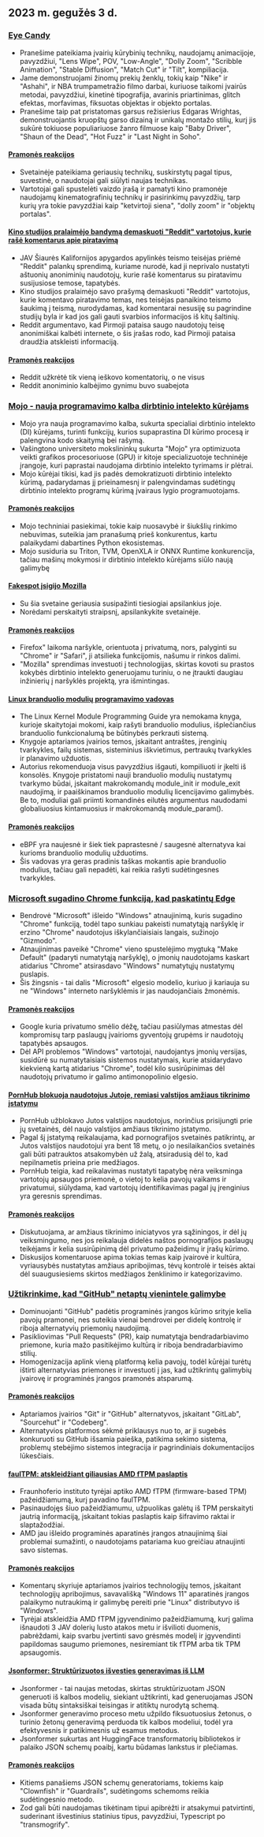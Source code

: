 

<CallToAction />

<Steps>

## 2023 m. gegužės 3 d.

### [Eye Candy](https://eycndy.com)

- Pranešime pateikiama įvairių kūrybinių technikų, naudojamų animacijoje, pavyzdžiui, "Lens Wipe", POV, "Low-Angle", "Dolly Zoom", "Scribble Animation", "Stable Diffusion", "Match Cut" ir "Tilt", kompiliacija.
- Jame demonstruojami žinomų prekių ženklų, tokių kaip "Nike" ir "Ashahi", ir NBA trumpametražio filmo darbai, kuriuose taikomi įvairūs metodai, pavyzdžiui, kinetinė tipografija, avarinis priartinimas, glitch efektas, morfavimas, fiksuotas objektas ir objekto portalas.
- Pranešime taip pat pristatomas garsus režisierius Edgaras Wrightas, demonstruojantis kruopštų garso dizainą ir unikalų montažo stilių, kurį jis sukūrė tokiuose populiariuose žanro filmuose kaip "Baby Driver", "Shaun of the Dead", "Hot Fuzz" ir "Last Night in Soho".

#### [Pramonės reakcijos](http://news.ycombinator.com/item?id=35791575)

- Svetainėje pateikiama geriausių technikų, suskirstytų pagal tipus, suvestinė, o naudotojai gali siūlyti naujas technikas.
- Vartotojai gali spustelėti vaizdo įrašą ir pamatyti kino pramonėje naudojamų kinematografinių technikų ir pasirinkimų pavyzdžių, tarp kurių yra tokie pavyzdžiai kaip "ketvirtoji siena", "dolly zoom" ir "objektų portalas".

#### [Kino studijos pralaimėjo bandymą demaskuoti "Reddit" vartotojus, kurie rašė komentarus apie piratavimą](https://arstechnica.com/tech-policy/2023/05/judge-wont-force-reddit-to-identify-anonymous-users-who-discussed-piracy/)

- JAV Šiaurės Kalifornijos apygardos apylinkės teismo teisėjas priėmė "Reddit" palankų sprendimą, kuriame nurodė, kad ji neprivalo nustatyti aštuonių anoniminių naudotojų, kurie rašė komentarus su piratavimu susijusiose temose, tapatybės.
- Kino studijos pralaimėjo savo prašymą demaskuoti "Reddit" vartotojus, kurie komentavo piratavimo temas, nes teisėjas panaikino teismo šaukimą į teismą, nurodydamas, kad komentarai nesusiję su pagrindine studijų byla ir kad jos gali gauti svarbios informacijos iš kitų šaltinių.
- Reddit argumentavo, kad Pirmoji pataisa saugo naudotojų teisę anonimiškai kalbėti internete, o šis įrašas rodo, kad Pirmoji pataisa draudžia atskleisti informaciją.

#### [Pramonės reakcijos](http://news.ycombinator.com/item?id=35787080)

- Reddit užkrėtė tik vieną ieškovo komentatorių, o ne visus
- Reddit anoniminio kalbėjimo gynimu buvo suabejota

### [Mojo - nauja programavimo kalba dirbtinio intelekto kūrėjams](https://www.modular.com/mojo)

- Mojo yra nauja programavimo kalba, sukurta specialiai dirbtinio intelekto (DI) kūrėjams, turinti funkcijų, kurios supaprastina DI kūrimo procesą ir palengvina kodo skaitymą bei rašymą.
- Vašingtono universiteto mokslininkų sukurta "Mojo" yra optimizuota veikti grafikos procesoriuose (GPU) ir kitoje specializuotoje techninėje įrangoje, kuri paprastai naudojama dirbtinio intelekto tyrimams ir plėtrai.
- Mojo kūrėjai tikisi, kad jis padės demokratizuoti dirbtinio intelekto kūrimą, padarydamas jį prieinamesnį ir palengvindamas sudėtingų dirbtinio intelekto programų kūrimą įvairaus lygio programuotojams.

#### [Pramonės reakcijos](http://news.ycombinator.com/item?id=35790367)

- Mojo techniniai pasiekimai, tokie kaip nuosavybė ir šiukšlių rinkimo nebuvimas, suteikia jam pranašumą prieš konkurentus, kartu palaikydami dabartines Python ekosistemas.
- Mojo susiduria su Triton, TVM, OpenXLA ir ONNX Runtime konkurencija, tačiau mašinų mokymosi ir dirbtinio intelekto kūrėjams siūlo naują galimybę

#### [Fakespot įsigijo Mozilla](https://www.fakespot.com/post/fakespot-acquired-by-mozilla)

- Su šia svetaine geriausia susipažinti tiesiogiai apsilankius joje.
- Norėdami perskaityti straipsnį, apsilankykite svetainėje.

#### [Pramonės reakcijos](http://news.ycombinator.com/item?id=35789963)

- Firefox" laikoma naršykle, orientuota į privatumą, nors, palyginti su "Chrome" ir "Safari", ji atsilieka funkcijomis, našumu ir rinkos dalimi.
- "Mozilla" sprendimas investuoti į technologijas, skirtas kovoti su prastos kokybės dirbtinio intelekto generuojamu turiniu, o ne įtraukti daugiau inžinierių į naršyklės projektą, yra išmintingas.

#### [Linux branduolio modulių programavimo vadovas](https://sysprog21.github.io/lkmpg/)

- The Linux Kernel Module Programming Guide yra nemokama knyga, kurioje skaitytojai mokomi, kaip rašyti branduolio modulius, išplečiančius branduolio funkcionalumą be būtinybės perkrauti sistemą.
- Knygoje aptariamos įvairios temos, įskaitant antraštes, įrenginių tvarkykles, failų sistemas, sisteminius iškvietimus, pertraukų tvarkykles ir planavimo užduotis.
- Autorius rekomenduoja visus pavyzdžius išgauti, kompiliuoti ir įkelti iš konsolės. Knygoje pristatomi nauji branduolio modulių nustatymų tvarkymo būdai, įskaitant makrokomandų module_init ir module_exit naudojimą, ir paaiškinamos branduolio modulių licencijavimo galimybės. Be to, moduliai gali priimti komandinės eilutės argumentus naudodami globaliuosius kintamuosius ir makrokomandą module_param().

#### [Pramonės reakcijos](http://news.ycombinator.com/item?id=35782630)

- eBPF yra naujesnė ir šiek tiek paprastesnė / saugesnė alternatyva kai kurioms branduolio modulių užduotims.
- Šis vadovas yra geras pradinis taškas mokantis apie branduolio modulius, tačiau gali nepadėti, kai reikia rašyti sudėtingesnes tvarkykles.

### [Microsoft sugadino Chrome funkciją, kad paskatintų Edge](https://gizmodo.com/microsoft-windows-google-chrome-feature-broken-edge-1850392901)

- Bendrovė "Microsoft" išleido "Windows" atnaujinimą, kuris sugadino "Chrome" funkciją, todėl tapo sunkiau pakeisti numatytąją naršyklę ir erzino "Chrome" naudotojus iškylančiaisiais langais, sužinojo "Gizmodo".
- Atnaujinimas paveikė "Chrome" vieno spustelėjimo mygtuką "Make Default" (padaryti numatytąją naršyklę), o įmonių naudotojams kaskart atidarius "Chrome" atsirasdavo "Windows" numatytųjų nustatymų puslapis.
- Šis žingsnis - tai dalis "Microsoft" elgesio modelio, kuriuo ji kariauja su ne "Windows" interneto naršyklėmis ir jas naudojančiais žmonėmis.

#### [Pramonės reakcijos](http://news.ycombinator.com/item?id=35787707)

- Google kuria privatumo smėlio dėžę, tačiau pasiūlymas atmestas dėl kompromisų tarp paslaugų įvairioms gyventojų grupėms ir naudotojų tapatybės apsaugos.
- Dėl API problemos "Windows" vartotojai, naudojantys įmonių versijas, susidūrė su numatytaisiais sistemos nustatymais, kurie atsidarydavo kiekvieną kartą atidarius "Chrome", todėl kilo susirūpinimas dėl naudotojų privatumo ir galimo antimonopolinio elgesio.

#### [PornHub blokuoja naudotojus Jutoje, remiasi valstijos amžiaus tikrinimo įstatymu](https://kslnewsradio.com/2003298/adult-website-pornhub-blocks-users-in-utah-from-accessing-the-site/)

- PornHub užblokavo Jutos valstijos naudotojus, norinčius prisijungti prie jų svetainės, dėl naujo valstijos amžiaus tikrinimo įstatymo.
- Pagal šį įstatymą reikalaujama, kad pornografijos svetainės patikrintų, ar Jutos valstijos naudotojui yra bent 18 metų, o jo nesilaikančios svetainės gali būti patrauktos atsakomybėn už žalą, atsiradusią dėl to, kad nepilnametis prieina prie medžiagos.
- PornHub teigia, kad reikalavimas nustatyti tapatybę nėra veiksminga vartotojų apsaugos priemonė, o vietoj to kelia pavojų vaikams ir privatumui, siūlydama, kad vartotojų identifikavimas pagal jų įrenginius yra geresnis sprendimas.

#### [Pramonės reakcijos](http://news.ycombinator.com/item?id=35786086)

- Diskutuojama, ar amžiaus tikrinimo iniciatyvos yra sąžiningos, ir dėl jų veiksmingumo, nes jos reikalauja didelės naštos pornografijos paslaugų teikėjams ir kelia susirūpinimą dėl privatumo pažeidimų ir įrašų kūrimo.
- Diskusijos komentaruose apima tokias temas kaip įvairovė ir kultūra, vyriausybės nustatytas amžiaus apribojimas, tėvų kontrolė ir teisės aktai dėl suaugusiesiems skirtos medžiagos ženklinimo ir kategorizavimo.

### [Užtikrinkime, kad "GitHub" netaptų vienintele galimybe](https://blog.edwardloveall.com/lets-make-sure-github-doesnt-become-the-only-option)

- Dominuojanti "GitHub" padėtis programinės įrangos kūrimo srityje kelia pavojų pramonei, nes suteikia vienai bendrovei per didelę kontrolę ir riboja alternatyvių priemonių naudojimą.
- Pasikliovimas "Pull Requests" (PR), kaip numatytąja bendradarbiavimo priemone, kuria mažo pasitikėjimo kultūrą ir riboja bendradarbiavimo stilių.
- Homogenizacija aplink vieną platformą kelia pavojų, todėl kūrėjai turėtų ištirti alternatyvias priemones ir investuoti į jas, kad užtikrintų galimybių įvairovę ir programinės įrangos pramonės atsparumą.

#### [Pramonės reakcijos](http://news.ycombinator.com/item?id=35787102)

- Aptariamos įvairios "Git" ir "GitHub" alternatyvos, įskaitant "GitLab", "Sourcehut" ir "Codeberg".
- Alternatyvios platformos sėkmė priklausys nuo to, ar ji sugebės konkuruoti su GitHub išsamia paieška, patikima sekimo sistema, problemų stebėjimo sistemos integracija ir pagrindiniais dokumentacijos lūkesčiais.

#### [faulTPM: atskleidžiant giliausias AMD fTPM paslaptis](https://arxiv.org/abs/2304.14717)

- Fraunhoferio instituto tyrėjai aptiko AMD fTPM (firmware-based TPM) pažeidžiamumą, kurį pavadino faulTPM.
- Pasinaudojęs šiuo pažeidžiamumu, užpuolikas galėtų iš TPM perskaityti jautrią informaciją, įskaitant tokias paslaptis kaip šifravimo raktai ir slaptažodžiai.
- AMD jau išleido programinės aparatinės įrangos atnaujinimą šiai problemai sumažinti, o naudotojams patariama kuo greičiau atnaujinti savo sistemas.

#### [Pramonės reakcijos](http://news.ycombinator.com/item?id=35787195)

- Komentarų skyriuje aptariamos įvairios technologijų temos, įskaitant technologijų apribojimus, savavališką "Windows 11" aparatinės įrangos palaikymo nutraukimą ir galimybę pereiti prie "Linux" distributyvo iš "Windows".
- Tyrėjai atskleidžia AMD fTPM įgyvendinimo pažeidžiamumą, kurį galima išnaudoti 3 JAV dolerių lusto atakos metu ir išvilioti duomenis, pabrėždami, kaip svarbu įvertinti savo grėsmės modelį ir įgyvendinti papildomas saugumo priemones, nesiremiant tik fTPM arba tik TPM apsaugomis.

#### [Jsonformer: Struktūrizuotos išvesties generavimas iš LLM](https://github.com/1rgs/jsonformer)

- Jsonformer - tai naujas metodas, skirtas struktūrizuotam JSON generuoti iš kalbos modelių, siekiant užtikrinti, kad generuojamas JSON visada būtų sintaksiškai teisingas ir atitiktų nurodytą schemą.
- Jsonformer generavimo proceso metu užpildo fiksuotuosius žetonus, o turinio žetonų generavimą perduoda tik kalbos modeliui, todėl yra efektyvesnis ir patikimesnis už esamus metodus.
- Jsonformer sukurtas ant HuggingFace transformatorių bibliotekos ir palaiko JSON schemų poaibį, kartu būdamas lankstus ir plečiamas.

#### [Pramonės reakcijos](http://news.ycombinator.com/item?id=35790092)

- Kitiems panašiems JSON schemų generatoriams, tokiems kaip "Clownfish" ir "Guardrails", sudėtingoms schemoms reikia sudėtingesnio metodo.
- Zod gali būti naudojamas tikėtinam tipui apibrėžti ir atsakymui patvirtinti, suderinant išvestinius statinius tipus, pavyzdžiui, Typescript po "transmogrify".

</Steps>
